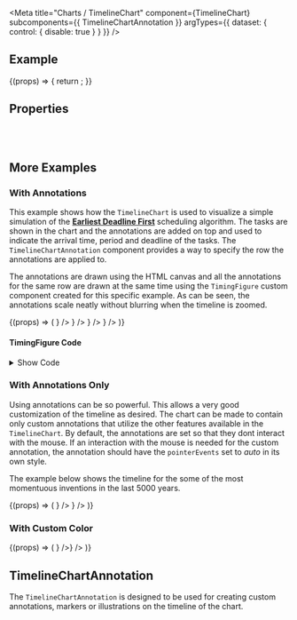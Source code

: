 
<Meta
  title="Charts /  TimelineChart"
  component={TimelineChart}
  subcomponents={{ TimelineChartAnnotation }}
  argTypes={{
    dataset: {
      control: { disable: true }
    }
  }}
/>

<DocsHeader />

## Example

<Canvas withToolbar>
  <Story
    name="Default"
    args={{
      dataset: dummyDiscreteDataSet,
      totalDuration: 36,
      isDiscrete: true,
      showTooltip: true,
      showRelationship: true
    }}
  >
    {(props) => {
      return <TimelineChart {...props} />;
    }}
  </Story>
</Canvas>

## Properties

<ArgsTable story="Default" />

<br />
<br />

## More Examples

### With Annotations

This example shows how the `TimelineChart` is used to visualize a simple simulation of the
[<b>Earliest Deadline First</b>](https://en.wikipedia.org/wiki/Earliest_deadline_first_scheduling) scheduling
algorithm. The tasks are shown in the chart and the annotations are added on top and used to indicate the
arrival time, period and deadline of the tasks. The `TimelineChartAnnotation` component provides a way to specify the row
the annotations are applied to.

The annotations are drawn using the HTML canvas and all the annotations for the same row are drawn at the same time using
the `TimingFigure` custom component created for this specific example. As can be seen, the annotations scale neatly without
blurring when the timeline is zoomed.

<Canvas>
  <Story
    name="With Annotations"
    args={{
      dataset: schedulingEDFData,
      totalDuration: 15,
      showRelationship: true,
      showAnnotation: true,
      rowHeight: 35,
      unit: 'ms'
    }}
  >
    {(props) => (
      <TimelineChart
        {...props}
        annotations={
          <>
            <TimelineChartAnnotation
              rowNumber={0}
              rowHeight={35}
              figure={<TimingFigure arrival={0} period={4} deadline={4} totalDuration={15} />}
            />
            <TimelineChartAnnotation
              rowNumber={1}
              rowHeight={35}
              figure={<TimingFigure arrival={4} period={5} deadline={5} totalDuration={15} />}
            />
            <TimelineChartAnnotation
              rowNumber={2}
              rowHeight={35}
              figure={<TimingFigure arrival={0} period={7} deadline={6} totalDuration={15} />}
            />
          </>
        }
      />
    )}
  </Story>
</Canvas>

#### TimingFigure Code

<details>

<summary>Show Code</summary>

```jsx
export const TimingFigure = ({ arrival, period, deadline, totalDuration }) => {
  const ref = useRef();
  const verticalSpacing = 2;
  const halfArrowWidth = 4;

  useEffect(() => {
    const ro = new ResizeObserver((entries) => {
      entries.forEach((entry) => {
        const canvas = ref.current;
        const ctx = canvas.getContext('2d');

        // Set the canvas dimensions to avoid blurring
        canvas.width = entry.contentRect.width;
        canvas.height = entry.contentRect.height;

        const width = canvas.width;
        const height = canvas.height;
        const one5thHeight = height / 5;
        const four5thHeight = 4 * one5thHeight;

        const interval = (period / totalDuration) * width;
        const arrivalOffset = (arrival / totalDuration) * width;
        const deadlineOffset = (deadline / totalDuration) * width;

        ctx.beginPath();
        ctx.lineWidth = 1;
        ctx.strokeStyle = getComputedStyle(document.documentElement).getPropertyValue('--sapTextColor');

        // Draw the up-pointing arrows for the arrival
        for (let i = 0; i * interval + arrivalOffset < width; i++) {
          const offset = i * interval + arrivalOffset;
          ctx.moveTo(offset, verticalSpacing);
          ctx.lineTo(offset, height - verticalSpacing);
          ctx.moveTo(offset, verticalSpacing);
          ctx.lineTo(offset - halfArrowWidth, one5thHeight);
          ctx.moveTo(offset, verticalSpacing);
          ctx.lineTo(offset + halfArrowWidth, one5thHeight);
        }

        // Draw the down-pointing arrows for the deadline
        for (let i = 0; i * interval + arrivalOffset + deadlineOffset < width; i++) {
          const offset = i * interval + arrivalOffset + deadlineOffset;
          ctx.moveTo(offset, verticalSpacing);
          ctx.lineTo(offset, height - verticalSpacing);
          ctx.lineTo(offset - halfArrowWidth, four5thHeight);
          ctx.moveTo(offset, height - verticalSpacing);
          ctx.lineTo(offset + halfArrowWidth, four5thHeight);
        }

        ctx.stroke();
      });
    });
    ro.observe(ref.current);
    return () => ro.disconnect();
  }, []);

  return <canvas ref={ref} style={{ width: '100%', height: '100%' }}></canvas>;
};
```

</details>

### With Annotations Only

Using annotations can be so powerful. This allows a very good customization of the timeline as desired. The
chart can be made to contain only custom annotations that utilize the other features available in the
`TimelineChart`. By default, the annotations are set so that they dont interact with the mouse. If an
interaction with the mouse is needed for the custom annotation, the annotation should have the
`pointerEvents` set to _auto_ in its own style.

The example below shows the timeline for the some of the most momentuous inventions in the
last 5000 years.

<Canvas>
  <Story
    name="With Annotations Only"
    args={{
      dataset: tagDataset,
      totalDuration: 150,
      showAnnotation: true,
      rowHeight: 40,
      unit: 'Years ago',
      activitiesTitle: '',
      durationTitle: '#'
    }}
  >
    {(props) => (
      <TimelineChart
        {...props}
        annotations={
          <>
            <TimelineChartAnnotation
              rowNumber={0}
              figure={
                <>
                  <Invention
                    name={'internet'}
                    rowHeight={40}
                    time={40}
                    totalDuration={5000}
                    color={ThemingParameters.sapChart_OrderedColor_9}
                  />
                  <Invention
                    name={'penicillin'}
                    rowHeight={40}
                    time={100}
                    totalDuration={5000}
                    color={ThemingParameters.sapChart_OrderedColor_2}
                  />
                  <Invention
                    name={'airplane'}
                    rowHeight={40}
                    time={118}
                    totalDuration={5000}
                    color={ThemingParameters.sapChart_OrderedColor_1}
                  />
                  <Invention
                    name={'lightbulb'}
                    rowHeight={40}
                    time={142}
                    totalDuration={5000}
                    color={ThemingParameters.sapChart_OrderedColor_3}
                  />
                  <Invention
                    name={'telephone'}
                    rowHeight={40}
                    time={146}
                    totalDuration={5000}
                    color={ThemingParameters.sapChart_OrderedColor_4}
                  />
                  <Invention
                    name={'steamengine'}
                    rowHeight={40}
                    time={308}
                    totalDuration={5000}
                    color={ThemingParameters.sapChart_OrderedColor_5}
                  />
                  <Invention
                    name={'printingpress'}
                    rowHeight={40}
                    time={600}
                    totalDuration={5000}
                    color={ThemingParameters.sapChart_OrderedColor_6}
                  />
                  <Invention
                    name={'compass'}
                    rowHeight={40}
                    time={1100}
                    totalDuration={5000}
                    color={ThemingParameters.sapChart_OrderedColor_7}
                  />
                  <Invention
                    name={'wheel'}
                    rowHeight={40}
                    time={4500}
                    totalDuration={5000}
                    color={ThemingParameters.sapChart_OrderedColor_8}
                  />
                </>
              }
            />
          </>
        }
      />
    )}
  </Story>
</Canvas>

### With Custom Color

<Canvas>
  <Story
    name="With Custom Color"
    args={{
      dataset: dummyDataSet,
      totalDuration: 150,
      showRelationship: true,
      showAnnotation: true,
      unit: 'ms'
    }}
  >
    {(props) => (
      <TimelineChart {...props} annotations={<TimelineChartAnnotation rowNumber={0} figure={<div></div>} />} />
    )}
  </Story>
</Canvas>

<SubcomponentsSection />

## TimelineChartAnnotation

The `TimelineChartAnnotation` is designed to be used for creating custom annotations, markers
or illustrations on the timeline of the chart.

<Footer />
